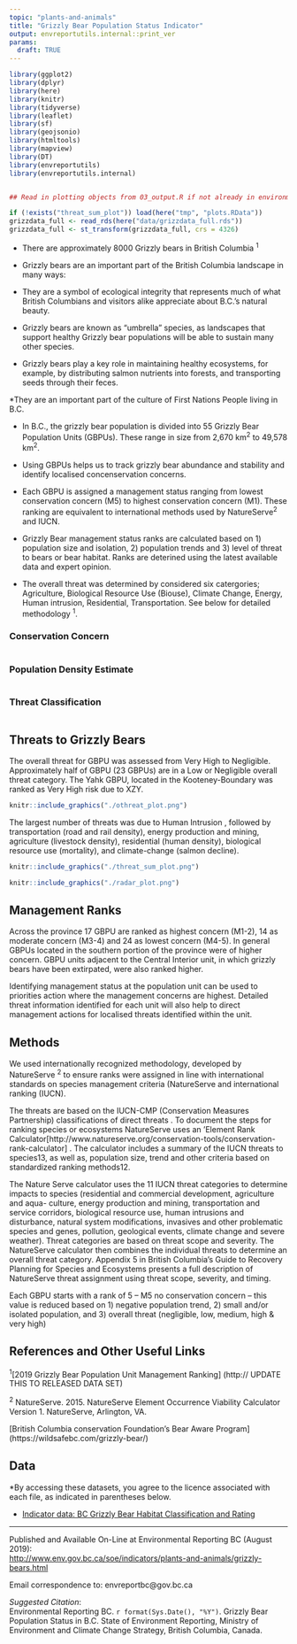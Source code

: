 ```yaml
---
topic: "plants-and-animals"
title: "Grizzly Bear Population Status Indicator"
output: envreportutils.internal::print_ver
params:
  draft: TRUE
---
```

<!--
# Copyright 2019 Province of British Columbia
#
# Licensed under the Apache License, Version 2.0 (the "License");
# you may not use this file except in compliance with the License.
# You may obtain a copy of the License at
#
# http://www.apache.org/licenses/LICENSE-2.0
#
# Unless required by applicable law or agreed to in writing, software distributed under the License is distributed on an "AS IS" BASIS,
# WITHOUT WARRANTIES OR CONDITIONS OF ANY KIND, either express or implied.
# See the License for the specific language governing permissions and limitations under the License.

-->
```r
library(ggplot2)
library(dplyr)
library(here)
library(knitr)
library(tidyverse)
library(leaflet)
library(sf)
library(geojsonio)
library(htmltools)
library(mapview)
library(DT)
library(envreportutils)
library(envreportutils.internal)


## Read in plotting objects from 03_output.R if not already in environment

if (!exists("threat_sum_plot")) load(here("tmp", "plots.RData"))
grizzdata_full <- read_rds(here("data/grizzdata_full.rds"))
grizzdata_full <- st_transform(grizzdata_full, crs = 4326) 

```

* There are approximately 8000 Grizzly bears in British Columbia ^1^

* Grizzly bears are an important part of the British Columbia landscape in many ways:

* They are a symbol of ecological integrity that represents much of what British Columbians and visitors alike appreciate about B.C.’s natural beauty.

* Grizzly bears are known as “umbrella” species, as landscapes that support healthy Grizzly bear populations will be able to sustain many other species.

* Grizzly bears play a key role in maintaining healthy ecosystems, for example, by distributing salmon nutrients into forests, and transporting seeds through their feces.

*They are an important part of the culture of First Nations People living in B.C.


* In B.C., the grizzly bear population is divided into 55 Grizzly Bear Population Units (GBPUs). These range in size from 2,670 km^2^ to 49,578 km^2^. 

* Using GBPUs helps us to track grizzly bear abundance and stability and identify localised concenservation concerns. 

* Each GBPU is assigned a management status ranging from lowest conservation concern (M5) to  highest conservation concern (M1). These ranking are equivalent to international methods used by NatureServe^2^ and IUCN. 

* Grizzly Bear management status ranks are calculated based on 1) population size and isolation, 2) population trends and 3) level of threat to bears or bear habitat. Ranks are deterined using the latest available data and expert opinion. 

* The overall threat was determined by considered six catergories; Agriculture, Biological Resource Use (Biouse), Climate Change, Energy, Human intrusion, Residential, Transportation. See below for detailed methodology ^1^.  

\newpage 


### Conservation Concern 

```r

```

\newpage 

### Population Density Estimate

``` r

```

\newpage 

### Threat Classification

``` r

```

\newpage 

## Threats to Grizzly Bears

The overall threat for GBPU was assessed from Very High to Negligible. Approximately half of GBPU (23 GBPUs) are in a Low or Negligible overall threat category. The Yahk GBPU, located in the Kooteney-Boundary was ranked as Very High risk due to XZY.


```r

knitr::include_graphics("./othreat_plot.png")

```

The largest number of threats was due to Human Intrusion , followed by transportation (road and rail density), energy production and mining, agriculture (livestock density), residential (human density), biological resource use (mortality), and climate-change (salmon decline).


```r

knitr::include_graphics("./threat_sum_plot.png")

```

\newpage 

```r

knitr::include_graphics("./radar_plot.png")

```


## Management Ranks 

Across the province 17 GBPU are ranked as highest concern (M1-2), 14 as moderate concern (M3-4) and 24 as lowest concern (M4-5). In general GBPUs located in the southern portion of the province were of higher concern. GBPU units adjacent to the Central Interior unit, in which grizzly bears have been extirpated, were also ranked higher.  

Identifying management status at the population unit can be used to priorities action where the management concerns are highest. Detailed threat information identified for each unit will also help to direct management actions for localised threats identified within the unit.

## Methods

We used internationally recognized methodology, developed by NatureServe ^2^ to ensure ranks were assigned in line with international standards on species management criteria (NatureServe and international ranking (IUCN). 

The threats are based on the IUCN-CMP (Conservation Measures Partnership) classifications of direct threats . To document the steps for ranking species or ecosystems NatureServe uses an ‘Element Rank Calculator[http://www.natureserve.org/conservation-tools/conservation-rank-calculator] . The calculator includes a summary of the IUCN threats to species13, as well as, population size, trend and other criteria based on standardized ranking methods12. 

The Nature Serve calculator uses the 11 IUCN threat categories  to determine impacts to species (residential and commercial development, agriculture and aqua- culture, energy production and mining, transportation and service corridors, biological resource use, human intrusions and disturbance, natural system modifications, invasives and other problematic species and genes, pollution, geological events, climate change and severe weather). Threat categories are based on threat scope and severity. The NatureServe calculator then combines the individual threats to determine an overall threat category. Appendix 5 in British Columbia’s Guide to Recovery Planning for Species and Ecosystems presents a full description of NatureServe threat assignment using threat scope, severity, and timing. 

Each GBPU starts with a rank of 5 – M5 no conservation concern – this value is reduced based on 1) negative population trend, 2) small and/or isolated population, and 3) overall threat (negligible, low, medium, high & very high) 


\newpage 

## References and Other Useful Links

^1^[2019 Grizzly Bear Population Unit Management Ranking] (http:// UPDATE THIS TO RELEASED DATA SET)

^2^ NatureServe. 2015. NatureServe Element Occurrence Viability Calculator Version 1. NatureServe, Arlington, VA. 


[British Columbia conservation Foundation's Bear Aware Program] (https://wildsafebc.com/grizzly-bear/)

## Data

\*By accessing these datasets, you agree to the licence associated with each file, as indicated in parentheses below.

- [Indicator data: BC Grizzly Bear Habitat Classification and Rating](https://catalogue.data.gov.bc.ca/dataset/bc-grizzly-bear-habitat-classification-and-rating)

----

Published and Available On-Line at Environmental Reporting BC (August 2019):  
<http://www.env.gov.bc.ca/soe/indicators/plants-and-animals/grizzly-bears.html>

Email correspondence to: envreportbc@gov.bc.ca

*Suggested Citation*:  
Environmental Reporting BC. `r format(Sys.Date(), "%Y")`. Grizzly Bear Population Status in B.C. State of Environment Reporting, Ministry of Environment and Climate Change Strategy, British Columbia, Canada.




